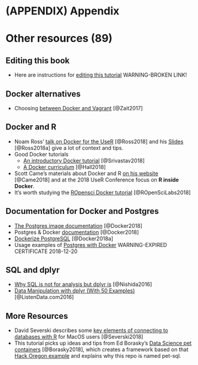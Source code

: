 # (APPENDIX) Appendix {-} 

# Other resources (89)

## Editing this book
* Here are instructions for [editing this tutorial](https://github.com/smithjd/sql-pet/blob/master/maintaining-the-bookdown-site.md) WARNING-BROKEN LINK!

## Docker alternatives
* Choosing [between Docker and Vagrant](https://medium.com/@Mahmoud_Zalt/vagrant-vs-docker-679c9ce4231b) [@Zait2017]

## Docker and R
* Noam Ross' [talk on Docker for the UseR](https://www.youtube.com/watch?v=803oZI5dvAU&t=1) [@Ross2018] and his [Slides](https://github.com/noamross/nyhackr-docker-talk) [@Ross2018a] give a lot of context and tips.
* Good Docker tutorials
  + [An introductory Docker tutorial](https://docker-curriculum.com/) [@Srivastav2018]
  + [A Docker curriculum](https://katacoda.com/courses/docker) [@Hall2018]
* Scott Came's materials about Docker and R [on his website](http://www.cascadia-analytics.com/2018/07/21/docker-r-p1.html) [@Came2018] and at the 2018 UseR Conference focus on **R inside Docker**.
* It's worth studying the [ROpensci Docker tutorial](https://ropenscilabs.github.io/r-docker-tutorial/) [@ROpenSciLabs2018]

## Documentation for Docker and Postgres

* [The Postgres image documentation](https://docs.docker.com/samples/library/postgres/) [@Docker2018]
* Postgres & Docker [documentation](https://docs.docker.com/samples/library/postgres/#postgres_db) [@Docker2018]
* [Dockerize PostgreSQL](https://docs.docker.com/engine/examples/postgresql_service/) [@Docker2018a]
* Usage examples of [Postgres with Docker](https://amattn.com/p/tutorial_postgresql_usage_examples_with_docker.html) WARNING-EXPIRED CERTIFICATE 2018-12-20

## SQL and dplyr

* [Why SQL is not for analysis but dplyr is](https://blog.exploratory.io/why-sql-is-not-for-analysis-but-dplyr-is-5e180fef6aa7) [@Nishida2016]
* [Data Manipulation with dplyr (With 50 Examples)](https://www.listendata.com/2016/08/dplyr-tutorial.html) [@ListenData.com2016]

## More Resources
* David Severski describes some [key elements of connecting to databases with R](https://github.com/davidski/database_connections) for MacOS users [@Severski2018]
* This tutorial picks up ideas and tips from Ed Borasky's [Data Science pet containers](https://github.com/znmeb/data-science-pet-containers) [@Borasky2018], which creates a framework based on that [Hack Oregon example](https://github.com/hackoregon/data-science-pet-containers) and explains why this repo is named pet-sql.

